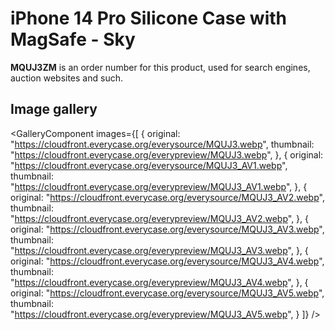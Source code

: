 
# iPhone 14 Pro Silicone Case with MagSafe - Sky

<Callout type='info' emoji='👉🏻'>**MQUJ3ZM** is an order number for this product, used for search engines, auction websites and such.</Callout>

## Image gallery

<GalleryComponent
    images={[
      {
        original: "https://cloudfront.everycase.org/everysource/MQUJ3.webp",
        thumbnail: "https://cloudfront.everycase.org/everypreview/MQUJ3.webp",
      },
      {
        original: "https://cloudfront.everycase.org/everysource/MQUJ3_AV1.webp",
        thumbnail: "https://cloudfront.everycase.org/everypreview/MQUJ3_AV1.webp",
      },
      {
        original: "https://cloudfront.everycase.org/everysource/MQUJ3_AV2.webp",
        thumbnail: "https://cloudfront.everycase.org/everypreview/MQUJ3_AV2.webp",
      },
      {
        original: "https://cloudfront.everycase.org/everysource/MQUJ3_AV3.webp",
        thumbnail: "https://cloudfront.everycase.org/everypreview/MQUJ3_AV3.webp",
      },
      {
        original: "https://cloudfront.everycase.org/everysource/MQUJ3_AV4.webp",
        thumbnail: "https://cloudfront.everycase.org/everypreview/MQUJ3_AV4.webp",
      },
      {
        original: "https://cloudfront.everycase.org/everysource/MQUJ3_AV5.webp",
        thumbnail: "https://cloudfront.everycase.org/everypreview/MQUJ3_AV5.webp",
      }
    ]}
  />
